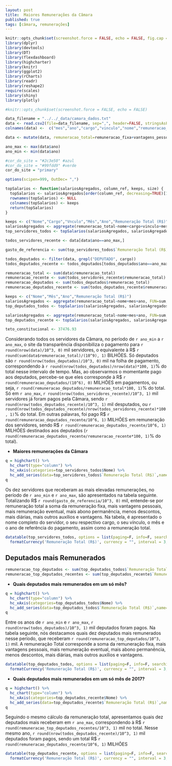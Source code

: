 ```yaml
---
layout: post
title:  Maiores Remunerações da Câmara
published: true
tags: [câmara, remunerações]
---
```


```r
knitr::opts_chunk$set(screenshot.force = FALSE, echo = FALSE, fig.cap = "")
library(dplyr)
library(devtools)
library(DT)
library(flexdashboard)
library(highcharter)
library(knitr)
library(ggplot2)
library(rCharts)
library(readr)
library(reshape2)
require(scales)
library(shiny)
library(plotly)
```


```r
#knitr::opts_chunk$set(screenshot.force = FALSE, echo = FALSE)

data_filename = "../../_data/camara_dados.txt"
data <- read.csv2(file=data_filename, sep=",", header=FALSE, stringsAsFactors=FALSE, na.strings="unknown", dec=".", encoding = "UTF-8")
colnames(data) <-  c("mes","ano","cargo","vinculo","nome","remuneracao_fixa","vantagens_pessoais","remuneracao_eventual","abono_permanencia","descontos","diarias","outros_auxilios","outras_vantagens")

data <- mutate(data, remuneracao_total=remuneracao_fixa+vantagens_pessoais+remuneracao_eventual+abono_permanencia-descontos+diarias+outros_auxilios+outras_vantagens)

ano_max <- max(data$ano)
ano_min <- min(data$ano)

#cor_do_site = "#2c3e50" #azul
#cor_do_site = "#99fdd9" #verde
cor_do_site = "primary"

options(scipen=999, OutDec= ",")

topSalarios <- function(salariosAgregados, column_ref, keeps, size) {
  topSalarios <- salariosAgregados[order(column_ref, decreasing=TRUE)[1:size],]
  rownames(topSalarios) <- NULL
  colnames(topSalarios) <- keeps
  return(topSalarios)
}

keeps <- c("Nome","Cargo","Vnculo","Mês","Ano","Remuneração Total (R$)")
salariosAgregados <- aggregate(remuneracao_total~nome+cargo+vinculo+mes+ano, FUN=sum, data)
top_servidores_todos <- topSalarios(salariosAgregados, salariosAgregados$remuneracao_total, keeps, 10)

todos_servidores_recente <- data[data$ano==ano_max,]

gasto_de_referencia <- sum(top_servidores_todos$`Remuneração Total (R$)`)

todos_deputados <- filter(data, grepl("DEPUTADO", cargo))
todos_deputados_recente <- todos_deputados[todos_deputados$ano==ano_max,]

remuneracao_total <- sum(data$remuneracao_total)
remuneracao_recente <- sum(todos_servidores_recente$remuneracao_total)
remuneracao_deputados <- sum(todos_deputados$remuneracao_total)
remuneracao_deputados_recente <- sum(todos_deputados_recente$remuneracao_total)

keeps <- c("Nome","Mês","Ano","Remuneração Total (R$)")
salariosAgregados <- aggregate(remuneracao_total~nome+mes+ano, FUN=sum, todos_deputados)
top_deputados_todos <- topSalarios(salariosAgregados, salariosAgregados$remuneracao_total, keeps, 10)

salariosAgregados <- aggregate(remuneracao_total~nome+mes+ano, FUN=sum, todos_deputados_recente)
top_deputados_recente <- topSalarios(salariosAgregados, salariosAgregados$remuneracao_total, keeps, 10)

teto_constitucional <- 37476.93

```

Considerando todos os servidores da Câmara, no período de `r ano_min` a `r ano_max`, o site da transparência disponibiliza o pagamento para `r round(nrow(data)/10^3, 0)` mil servidores, o equivalente à R$ `r round(sum(data$remuneracao_total)/(10^9), 1)` BILHÕES. Só deputados são `r round(nrow(todos_deputados)/10^3, 0)` mil na folha de pagamento, correspondendo à `r round(nrow(todos_deputados)/nrow(data)*100, 1)`% do total nesse intervalo de tempo. Mas, ao observarmos o momentante pago aos deputados, percebe-se que eles corresponde à R$ `r round(remuneracao_deputados/(10^6), 0)` MILHÕES em pagamentos, ou seja, `r round(remuneracao_deputados/remuneracao_total*100, 1)`% do total. Só em `r ano_max`, `r round(nrow(todos_servidores_recente)/10^3, 1)` mil servidores já foram pagos pela Câmara, sendo `r round(nrow(todos_deputados_recente)/10^3, 1)` mil desputados, ou `r round(nrow(todos_deputados_recente)/nrow(todos_servidores_recente)*100, 1)`% do total. Em outras palavras, foi pago R$ `r round(remuneracao_deputados_recente/10^6, 1)` MILHÕES em remuneração dos servidores, sendo R$ `r round(remuneracao_deputados_recente/10^6, 1)` MILHÕES destinados aos deputados (`r round(remuneracao_deputados_recente/remuneracao_recente*100, 1)`% do total).


* **Maiores remunerações da Câmara**

```r
q = highchart() %>%
  hc_chart(type="column") %>%
  hc_xAxis(categories=top_servidores_todos$Nome) %>%
  hc_add_series(data=top_servidores_todos$`Remuneração Total (R$)`,name="Nome dos servidores")
q
```

  
  Os dez servidores que receberam as mais elevadas remunerações, no período de `r ano_min` e `r ano_max`, são apresentados na tabela seguinte. Totalizando R$ `r round(gasto_de_referencia/10^3, 0)` mil, entende-se por remuneração total a soma da remuneração fixa, mais vantagens pessoais, mais remuneração eventual, mais abono permanência, menos descontos, mais diárias, mais outros auxílios e vantagens. Na tabela, é apresentado o nome completo do servidor, o seu respectivo cargo, o seu vínculo, o mês e o ano de referência do pagamento, assim como a remuneração total.


```r
datatable(top_servidores_todos, options = list(paging=F, info=F, searching=F), rownames=FALSE) %>%
  formatCurrency('Remuneração Total (R$)', currency = "", interval = 3, mark = ",")
```








## Deputados mais Remunerados
```r
remuneracao_top_deputados <- sum(top_deputados_todos$`Remuneração Total (R$)`)
remuneracao_top_deputados_recentes <- sum(top_deputados_recente$`Remuneração Total (R$)`)
```

* **Quais deputados mais remunerados em um só mês?**

```r
q = highchart() %>%
  hc_chart(type="column") %>%
  hc_xAxis(categories=top_deputados_todos$Nome) %>%
  hc_add_series(data=top_deputados_todos$`Remuneração Total (R$)`,name="Nome dos deputados")
q
```


  Entre os anos de `r ano_min` e `r ano_max`, `r round(nrow(todos_deputados)/10^3, 1)` mil deputados foram pagos. Na tabela seguinte, nós destacamos quais dez deputados mais remunerados nesse período, que receberam `r round(remuneracao_top_deputados/10^3, 1)` mil. A remuneração Total corresponde a soma da remuneração fixa, mais vantagens pessoais, mais remuneração eventual, mais abono permanência, menos descontos, mais diárias, mais outros auxílios e vantagens.

```r
datatable(top_deputados_todos, options = list(paging=F, info=F, searching=F), rownames=FALSE) %>%
  formatCurrency('Remuneração Total (R$)', currency = "", interval = 3, mark = ",")
```

* **Quais deputados mais remunerados em um só mês de 2017?**

```r
q = highchart() %>%
  hc_chart(type="column") %>%
  hc_xAxis(categories=top_deputados_recente$Nome) %>%
  hc_add_series(data=top_deputados_recente$`Remuneração Total (R$)`,name="Nome dos deputados")
q
```

  Seguindo o mesmo cálculo da remuneração total, apresentamos quais dez deputados mais receberam em `r ano_max`, correspondendo à R$ `r round(remuneracao_top_deputados_recentes/10^3, 1)` mil no total. Nesse mesmo ano, `r round(nrow(todos_deputados_recente)/10^3, 1)` mil deputados foram pagos, sendo um total R$ `r round(remuneracao_deputados_recente/10^6, 1)` MILHÕES

```r
datatable(top_deputados_recente, options = list(paging=F, info=F, searching=F), rownames=FALSE) %>%
  formatCurrency('Remuneração Total (R$)', currency = "", interval = 3, mark = ",")
```

